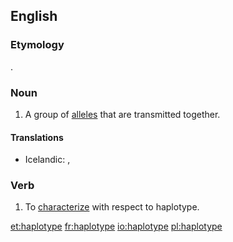 ==English==

===Etymology===

{{blend|haploid|type|lang=en}}.

===Noun===
{{en-noun}}
{{wikipedia}}
# {{context|genetics|lang=en}} A group of [[allele]]s that are transmitted together.

====Translations====
{{trans-top|A group of alleles that are transmitted together}}
* Icelandic: {{t|is|setröð|f}}, {{t|is|einlitna arfgerð|f}}
{{trans-mid}}
{{trans-bottom}}

===Verb===
{{en-verb|haplotyp|es}}

# {{context|genetics|lang=en}} To [[characterize]] with respect to haplotype.

[[et:haplotype]]
[[fr:haplotype]]
[[io:haplotype]]
[[pl:haplotype]]